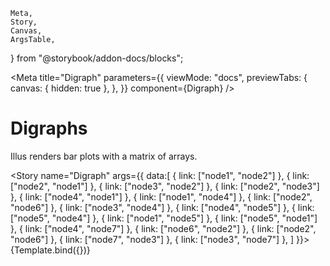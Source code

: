 	Meta,
	Story,
	Canvas,
	ArgsTable,
} from "@storybook/addon-docs/blocks";

<Meta
	title="Digraph"
	parameters={{
		viewMode: "docs",
		previewTabs: {
			canvas: { hidden: true },
		},
	}}
	component={Digraph}
/>


# Digraphs

Illus renders bar plots with a matrix of arrays.

<Story
	name="Digraph"
	args={{
		data:[
			{ link: ["node1", "node2"] },
			{ link: ["node2", "node1"] },
			{ link: ["node3", "node2"] },
			{ link: ["node2", "node3"] },
			{ link: ["node4", "node1"] },
			{ link: ["node1", "node4"] },
			{ link: ["node2", "node6"] },
			{ link: ["node3", "node4"] },
			{ link: ["node4", "node5"] },
			{ link: ["node5", "node4"] },
			{ link: ["node1", "node5"] },
			{ link: ["node5", "node1"] },
			{ link: ["node4", "node7"] },
			{ link: ["node6", "node2"] },
			{ link: ["node2", "node6"] },
			{ link: ["node7", "node3"] },
			{ link: ["node3", "node7"] },
		]
	}}>
	{Template.bind({})}
</Story>

<ArgsTable story="Digraph" />
